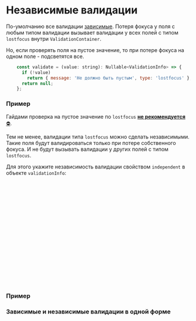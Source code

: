 
<Meta of={DocsStories} />

# Независимые валидации

По-умолчанию все валидации [зависимые](#/dependent-validation). Потеря фокуса у поля с любым типом валидации вызывает валидации у всех полей с типом `lostfocus` внутри `ValidationContainer`.

Но, если проверять поля на пустое значение, то при потере фокуса на одном поле - подсветятся все.

```jsx static
    const validate = (value: string): Nullable<ValidationInfo> => {
      if (!value)
        return { message: 'Не должно быть пустым', type: 'lostfocus' };
      return null;
    };
```

### Пример

<Canvas of={DocsStories.LostfocusDependent} />

Гайдами проверка на пустое значение по `lostfocus` [**не рекомендуется**⛔](https://guides.kontur.ru/principles/validation/#09).

Тем не менее, валидации типа `lostfocus` можно сделать независимыми.
Такие поля будут валидироваться только при потере собственного фокуса. И не будут вызывать валидации у других полей с типом `lostfocus`.

Для этого укажите независимость валидации свойством `independent` в объекте `validationInfo`:

```jsx static
    const validate = (value: string): Nullable<ValidationInfo> => {
      if (!value)
        return { message: 'Неправильный номер', type: 'lostfocus', independent: true };
      return null;
    };

    // Валидация объекта
    const validateObject = createValidator((b) => {
      b.prop(
        (x) => x.value,
        (b) => {
          b.invalid((x) => !x, {
            message: 'Не должно быть пустым',
            type: 'lostfocus',
            independent: true,
          });
        },
      );
    });
```

### Пример

<Canvas of={DocsStories.LostfocusIndependent} />

### Зависимые и независимые валидации в одной форме

<Canvas of={DocsStories.Mixture} />
